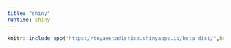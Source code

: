 ```yaml
---
title: "shiny"
runtime: shiny
---
```


```r
knitr::include_app("https://toyaestadistico.shinyapps.io/beta_dist/",height = "600px")
```




